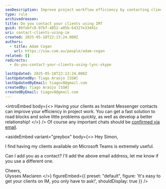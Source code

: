 ```yaml
---
seoDescription: Improve project workflow efficiency by contacting clients via Teams or Instant Messenger to resolve roadblocks and build relationships.
type: rule
archivedreason:
title: Do you contact your clients using IM?
guid: 86febfc8-97bf-4852-a05b-64327e33d41c
uri: contact-clients-using-im
created: 2025-05-18T22:13:24.000Z
authors:
  - title: Adam Cogan
    url: https://ssw.com.au/people/adam-cogan
related: []
redirects:
  - do-you-contact-your-clients-using-lync-skype

lastUpdated: 2025-05-18T22:13:24.000Z
lastUpdatedBy: Tiago Araújo [SSW]
lastUpdatedByEmail: tiagov8@gmail.com
createdBy: Tiago Araújo [SSW]
createdByEmail: tiagov8@gmail.com
---
```


<introEmbed
  body={<>
Having your clients as Instant Messenger contacts can improve your efficiency in project work. You can get a fast solution to road blocks and solve little problems quickly, as well as develop a better relationship!
  </>}
/>
Of course any important chats should be [confirmed via email](/as-per-our-conversation-emails).

<asideEmbed
  variant="greybox"
  body={<>
    Hey Simon,

I find having my clients available on Microsoft Teams is extremely useful.

Can I add you as a contact? I'll add the above email address, let me know if you use a different one.

Cheers,\
Ulysses Maclaren
  </>}
  figureEmbed={{
    preset: "default",
    figure: 'It\'s easy to get your clients on IM, you only have to ask!',
    shouldDisplay: true
  }}
/>

